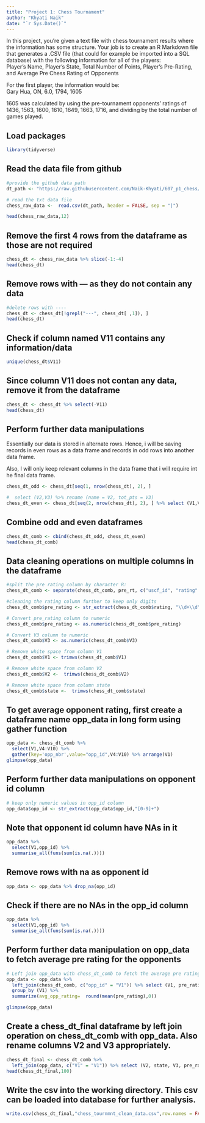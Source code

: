 ```yaml
---
title: "Project 1: Chess Tournament"
author: "Khyati Naik"
date: "`r Sys.Date()`"
---
```


In this project, you’re given a text file with chess tournament results where the information has some structure. Your job is to create an R Markdown file that generates a .CSV file (that could for example be imported into a SQL database) with the following information for all of the players:  
Player’s Name, Player’s State, Total Number of Points, Player’s Pre-Rating, and Average Pre Chess Rating of Opponents  
  
For the first player, the information would be:  
Gary Hua, ON, 6.0, 1794, 1605  
  
1605 was calculated by using the pre-tournament opponents’ ratings of 1436, 1563, 1600, 1610, 1649, 1663, 1716, and dividing by the total number of games played.


## Load packages

```r
library(tidyverse)
```


## Read the data file from github

```r
#provide the github data path
dt_path <- "https://raw.githubusercontent.com/Naik-Khyati/607_p1_chess/main/data/tournamentinfo.txt"

# read the txt data file
chess_raw_data <-  read.csv(dt_path, header = FALSE, sep = "|")

head(chess_raw_data,12)
```

## Remove the first 4 rows from the dataframe as those are not required

```r
chess_dt <- chess_raw_data %>% slice(-1:-4)
head(chess_dt)
```

## Remove rows with --- as they do not contain any data

```r
#delete rows with ----
chess_dt <- chess_dt[!grepl("---", chess_dt[ ,1]), ]
head(chess_dt)
```

## Check if column named V11 contains any information/data

```r
unique(chess_dt$V11)
```

## Since column V11 does not contan any data, remove it from the dataframe

```r
chess_dt <- chess_dt %>% select(-V11)
head(chess_dt)
```


## Perform further data manipulations

Essentially our data is stored in alternate rows. Hence, i will be saving records in even rows as a data frame and records in odd rows into another data frame.  
  
Also, I will only keep relevant columns in the data frame that i will require int he final data frame.

```r
chess_dt_odd <- chess_dt[seq(1, nrow(chess_dt), 2), ]

#  select (V2,V3) %>% rename (name = V2, tot_pts = V3)
chess_dt_even <- chess_dt[seq(2, nrow(chess_dt), 2), ] %>% select (V1,V2) %>% rename (state = V1, pre_rt =V2)
```

## Combine odd and even dataframes

```r
chess_dt_comb <- cbind(chess_dt_odd, chess_dt_even)
head(chess_dt_comb)
```

## Data cleaning operations on multiple columns in the dataframe
```r
#split the pre rating column by character R:
chess_dt_comb <- separate(chess_dt_comb, pre_rt, c("uscf_id", "rating" ), "R:")

#cleaning the rating column further to keep only digits 
chess_dt_comb$pre_rating <- str_extract(chess_dt_comb$rating, "\\d+\\d")

# Convert pre_rating column to numeric
chess_dt_comb$pre_rating <- as.numeric(chess_dt_comb$pre_rating)

# Convert V3 column to numeric
chess_dt_comb$V3 <- as.numeric(chess_dt_comb$V3)

# Remove white space from column V1
chess_dt_comb$V1 <- trimws(chess_dt_comb$V1)

# Remove white space from column V2
chess_dt_comb$V2 <-  trimws(chess_dt_comb$V2)

# Remove white space from column state
chess_dt_comb$state <-  trimws(chess_dt_comb$state)
```


## To get average opponent rating, first create a dataframe name opp_data in long form using gather function

```r
opp_data <- chess_dt_comb %>%
  select(V1,V4:V10) %>%
  gather(key='opp_nbr',value="opp_id",V4:V10) %>% arrange(V1)
glimpse(opp_data)
```

## Perform further data manipulations on opponent id column

```r
# keep only numeric values in opp_id column
opp_data$opp_id <- str_extract(opp_data$opp_id,"[0-9]+")
```

## Note that opponent id column have NAs in it

```r
opp_data %>%
  select(V1,opp_id) %>% 
  summarise_all(funs(sum(is.na(.))))
```

## Remove rows with na as opponent id

```r
opp_data <- opp_data %>% drop_na(opp_id)
```

## Check if there are no NAs in the opp_id column

```r
opp_data %>%
  select(V1,opp_id) %>%  
  summarise_all(funs(sum(is.na(.)))) 
```


## Perform further data manipulation on opp_data to fetch average pre rating for the opponents

```r
# Left join opp_data with chess_dt_comb to fetch the average pre rating for opponents
opp_data <- opp_data %>%
  left_join(chess_dt_comb, c("opp_id" = "V1")) %>% select (V1, pre_rating) %>%
  group_by (V1) %>%
  summarize(avg_opp_rating=  round(mean(pre_rating),0))

glimpse(opp_data)
```

## Create a chess_dt_final dataframe by left join operation on chess_dt_comb with opp_data. Also rename columns V2 and V3 appropriately.

```r
chess_dt_final <- chess_dt_comb %>%
  left_join(opp_data, c("V1" = "V1")) %>% select (V2, state, V3, pre_rating,avg_opp_rating) %>% rename(player_name = V2, tot_points = V3)
head(chess_dt_final,100)
```

## Write the csv into the working directory. This csv can be loaded into database for further analysis.

```r
write.csv(chess_dt_final,"chess_tournmnt_clean_data.csv",row.names = FALSE)
```